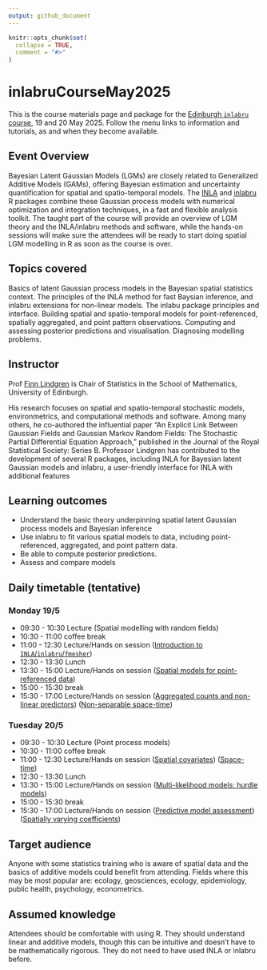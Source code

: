 ```yaml
---
output: github_document
---
```


<!-- README.md is generated from README.Rmd. Please edit that file -->

```r
knitr::opts_chunk$set(
  collapse = TRUE,
  comment = "#>"
)
```

# inlabruCourseMay2025

<!-- badges: start -->
<!-- badges: end -->

This is the course materials page and package for the
[Edinburgh `inlabru` course](https://centreforstatistics.maths.ed.ac.uk/events/upcoming-events/inlabru),
19 and 20 May 2025. Follow the menu links to information and tutorials, as and
when they become available.

## Event Overview

Bayesian Latent Gaussian Models (LGMs) are closely related to Generalized Additive Models (GAMs), offering Bayesian estimation and uncertainty quantification for spatial and spatio-temporal models. The [INLA](https://www.r-inla.org/) and [inlabru](https://inlabru-org.github.io/inlabru/) R packages combine these Gaussian process models with numerical optimization and integration techniques, in a fast and flexible analysis toolkit. The taught part of the course will provide an overview of LGM theory and the INLA/inlabru methods and software, while the hands-on sessions will make sure the attendees will be ready to start doing spatial LGM modelling in R as soon as the course is over.

## Topics covered

Basics of latent Gaussian process models in the Bayesian spatial statistics context. The principles of the INLA method for fast Baysian inference, and inlabru extensions for non-linear models. The inlabu package principles and interface. Building spatial and spatio-temporal models for point-referenced, spatially aggregated, and point pattern observations. Computing and assessing posterior predictions and visualisation. Diagnosing modelling problems.

## Instructor

Prof [Finn Lindgren](https:://www.maths.ed.ac.uk/~flindgre) is Chair of Statistics in the School of Mathematics, University of Edinburgh. 

His research focuses on spatial and spatio-temporal stochastic models, environmetrics, and computational methods and software. Among many others, he co-authored the influential paper “An Explicit Link Between Gaussian Fields and Gaussian Markov Random Fields: The Stochastic Partial Differential Equation Approach,” published in the Journal of the Royal Statistical Society: Series B. Professor Lindgren has contributed to the development of several R packages, including INLA for Bayesian latent Gaussian models and inlabru, a user-friendly interface for INLA with additional features

## Learning outcomes

- Understand the basic theory underpinning spatial latent Gaussian process models and Bayesian inference
- Use inlabru to fit various spatial models to data, including point-referenced, aggregated, and point pattern data.
- Be able to compute posterior predictions.
- Assess and compare models

## Daily timetable (tentative)

### Monday 19/5

- 09:30 - 10:30  Lecture (Spatial modelling with random fields)
- 10:30 - 11:00  coffee break
- 11:00 - 12:30  Lecture/Hands on session ([Introduction to `INLA`/`inlabru`/`fmesher`](articles/random_fields_1d.html))
- 12:30 - 13:30  Lunch
- 13:30 - 15:00  Lecture/Hands on session ([Spatial models for point-referenced data](articles/random_fields_2d.html))
- 15:00 - 15:30  break
- 15:30 - 17:00  Lecture/Hands on session
  ([Aggregated counts and non-linear predictors](articles/aggregated_counts_1d.html))
  ([Non-separable space-time](articles/nonseparable_spacetime.html))

### Tuesday 20/5

- 09:30 - 10:30  Lecture (Point process models)
- 10:30 - 11:00  coffee break
- 11:00 - 12:30  Lecture/Hands on session
  ([Spatial covariates](articles/lgcp_2d_covars.html))
  ([Space-time](articles/lgcp_2d_spatiotemporal.html))
- 12:30 - 13:30  Lunch
- 13:30 - 15:00  Lecture/Hands on session
  ([Multi-likelihood models; hurdle models](https://inlabru-org.github.io/inlabru/articles/zip_zap_models.html))
- 15:00 - 15:30  break
- 15:30 - 17:00  Lecture/Hands on session
  ([Predictive model assessment](https://inlabru-org.github.io/inlabru/articles/prediction_scores.html))
  ([Spatially varying coefficients](https://inlabru-org.github.io/inlabru/articles/zip_zap_models.html))

## Target audience

Anyone with some statistics training who is aware of spatial data and the basics of additive models could benefit from attending. Fields where this may be most popular are: ecology, geosciences, ecology, epidemiology, public health, psychology, econometrics.

## Assumed knowledge

Attendees should be comfortable with using R. They should understand linear and additive models, though this can be intuitive and doesn’t have to be mathematically rigorous. They do not need to have used INLA or inlabru before.
